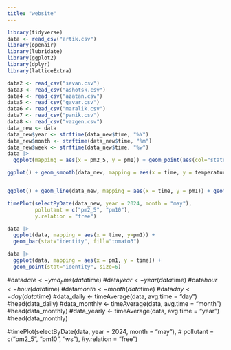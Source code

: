 ```yaml
---
title: "website"
---
```




```r
library(tidyverse)
data <- read_csv("artik.csv")
library(openair)
library(lubridate)
library(ggplot2)
library(dplyr)
library(latticeExtra)

```

```r
data2 <- read_csv("sevan.csv")
data3 <- read_csv("ashotsk.csv")
data4 <- read_csv("azatan.csv")
data5 <- read_csv("gavar.csv")
data6 <- read_csv("maralik.csv")
data7 <- read_csv("panik.csv")
data8 <- read_csv("vazgen.csv")
data_new <- data
data_new$year <- strftime(data_new$time, "%Y")
data_new$month <- strftime(data_new$time, "%m")
data_new$week <- strftime(data_new$time, "%w")
data |>
  ggplot(mapping = aes(x = pm2_5, y = pm1)) + geom_point(aes(col="state", size="popdensity")) + geom_smooth(method="loess", se=F) 

ggplot() + geom_smooth(data_new, mapping = aes(x = time, y = temperature)) + geom_smooth(data2, mapping = aes(x = time, y = temperature)) + geom_smooth(data3, mapping = aes(x = time, y = temperature)) +geom_smooth(data4, mapping = aes(x = time, y = temperature)) + geom_smooth(data5, mapping = aes(x = time, y = temperature)) + geom_smooth(data6, mapping = aes(x = time, y = temperature)) + geom_smooth(data7, mapping = aes(x = time, y = temperature)) + geom_smooth(data8, mapping = aes(x = time, y = temperature), color = "orange")


ggplot() + geom_line(data_new, mapping = aes(x = time, y = pm1)) + geom_line(data2, mapping = aes(x = time, y = pm1)) + geom_line(data3, mapping = aes(x = time, y = pm1)) +geom_line(data4, mapping = aes(x = time, y = pm1)) + geom_line(data5, mapping = aes(x = time, y = pm1)) + geom_line(data6, mapping = aes(x = time, y = pm1)) + geom_line(data7, mapping = aes(x = time, y = pm1)) + geom_line(data8, mapping = aes(x = time, y = pm1), color = "orange")

timePlot(selectByDate(data_new, year = 2024, month = "may"),
         pollutant = c("pm2_5", "pm10"),
         y.relation = "free")

```

```r

data |>
  ggplot(data, mapping = aes(x = time, y=pm1)) + 
  geom_bar(stat="identity", fill="tomato3")

```

```r
data |>
  ggplot(data, mapping = aes(x = pm1, y = time)) + 
  geom_point(stat="identity", size=6) 
```





#data$date <- ymd_hms(data$time)
#data$year <- year(data$time)
#data$hour <- hour(data$time)
#data$month <- month(data$time)
#data$day <- day(data$time)
#data_daily <- timeAverage(data, avg.time = "day")
#head(data_daily)
#data_monthly <- timeAverage(data, avg.time = "month")
#head(data_monthly)
#data_yearly <- timeAverage(data, avg.time = "year")
#head(data_monthly)


#timePlot(selectByDate(data, year = 2024, month = "may"),
#         pollutant = c("pm2_5", "pm10", "ws"),
#y.relation = "free")





















